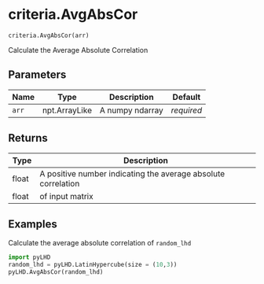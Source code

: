 # criteria.AvgAbsCor { #pyLHD.criteria.AvgAbsCor }

`criteria.AvgAbsCor(arr)`

Calculate the Average Absolute Correlation

## Parameters

| Name   | Type          | Description     | Default    |
|--------|---------------|-----------------|------------|
| `arr`  | npt.ArrayLike | A numpy ndarray | _required_ |

## Returns

| Type   | Description                                                   |
|--------|---------------------------------------------------------------|
| float  | A positive number indicating the average absolute correlation |
| float  | of input matrix                                               |

## Examples



Calculate the average absolute correlation of `random_lhd`
```python
import pyLHD
random_lhd = pyLHD.LatinHypercube(size = (10,3))
pyLHD.AvgAbsCor(random_lhd)
```